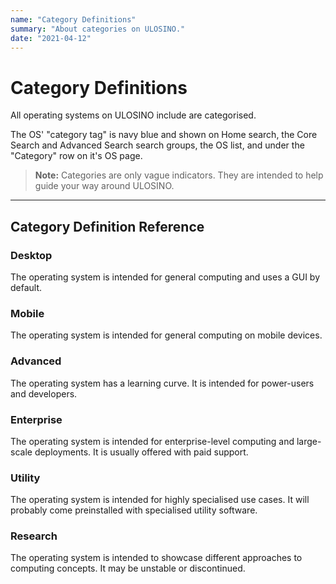 ```yaml
---
name: "Category Definitions"
summary: "About categories on ULOSINO."
date: "2021-04-12"
---
```


# Category Definitions

All operating systems on ULOSINO include are categorised.

The OS' "category tag" is navy blue and shown on Home search, the Core Search and Advanced Search search groups, the OS list, and under the "Category" row on it's OS page.

> **Note:** Categories are only vague indicators. They are intended to help guide your way around ULOSINO.

---

## Category Definition Reference

### Desktop

The operating system is intended for general computing and uses a GUI by default.

### Mobile

The operating system is intended for general computing on mobile devices.

### Advanced

The operating system has a learning curve. It is intended for power-users and developers.

### Enterprise

The operating system is intended for enterprise-level computing and large-scale deployments. It is usually offered with paid support.

### Utility

The operating system is intended for highly specialised use cases. It will probably come preinstalled with specialised utility software.

### Research

The operating system is intended to showcase different approaches to computing concepts. It may be unstable or discontinued.
